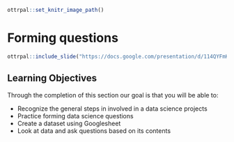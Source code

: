 ```r
ottrpal::set_knitr_image_path()
```

# **Forming questions**

```r
ottrpal::include_slide("https://docs.google.com/presentation/d/114QYFmKuJ2M5E3tlBw8Gwu2xI09tb8gnrKrNkMY9CG4/edit#slide=id.g145cde68be4_0_10")
```

## Learning Objectives

Through the completion of this section our goal is that you will be able to:

- Recognize the general steps in involved in a data science projects
- Practice forming data science questions
- Create a dataset using Googlesheet
- Look at data and ask questions based on its contents
